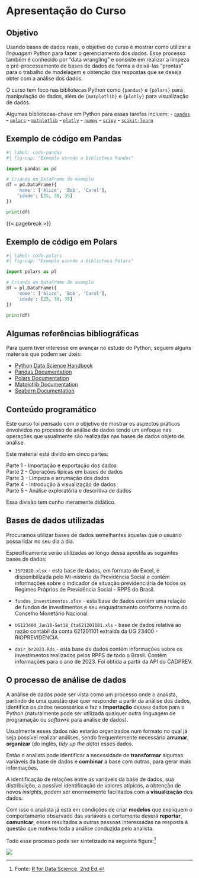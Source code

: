 # Apresentação do Curso 

## Objetivo

Usando bases de dados reais, o objetivo do curso é mostrar como utilizar a _linguagem_ Python para fazer o gerenciamento dos dados. Esse processo também é conhecido por "data wrangling" e consiste em realizar a limpeza e pré-processamento de bases de dados de forma 
a deixá-las "prontas" para o trabalho de modelagem e obtenção das respostas que se deseja obter com a análise dos dados.

O curso tem foco nas bibliotecas Python como `{pandas}` e `{polars}` para manipulação de dados, além de `{matplotlib}` e `{plotly}` para visualização de dados.

Algumas bibliotecas-chave em Python para essas tarefas incluem:
- [`pandas`](https://pandas.pydata.org/)
- [`polars`](https://github.com/pola-rs/polars)
- [`matplotlib`](https://matplotlib.org/)
- [`plotly`](https://plotly.com/)
- [`numpy`](https://numpy.org/)
- [`scipy`](https://www.scipy.org/)
- [`scikit-learn`](https://scikit-learn.org/)

## Exemplo de código em Pandas

```python
#| label: code-pandas
#| fig-cap: "Exemplo usando a biblioteca Pandas"

import pandas as pd

# Criando um DataFrame de exemplo
df = pd.DataFrame({
    'nome': ['Alice', 'Bob', 'Carol'],
    'idade': [25, 30, 35]
})

print(df)
```

{{< pagebreak >}}

## Exemplo de código em Polars

```python
#| label: code-polars
#| fig-cap: "Exemplo usando a biblioteca Polars"

import polars as pl

# Criando um DataFrame de exemplo
df = pl.DataFrame({
    'nome': ['Alice', 'Bob', 'Carol'],
    'idade': [25, 30, 35]
})

print(df)
```

## Algumas referências bibliográficas

Para quem tiver interesse em avançar no estudo do Python, seguem alguns materiais que podem ser úteis:

- [Python Data Science Handbook](https://jakevdp.github.io/PythonDataScienceHandbook/)
- [Pandas Documentation](https://pandas.pydata.org/docs/)
- [Polars Documentation](https://pola-rs.github.io/polars-book/)
- [Matplotlib Documentation](https://matplotlib.org/contents.html)
- [Seaborn Documentation](https://seaborn.pydata.org/)

## Conteúdo programático

Este curso foi pensado com o objetivo de mostrar os aspectos práticos envolvidos no processo de análise de dados tendo um
enfoque nas operações que usualmente são realizadas nas bases de dados objeto de análise.

Este material está divido em cinco partes:

Parte 1 - Importação e exportação dos dados   
Parte 2 - Operações típicas em bases de dados   
Parte 3 - Limpeza e arrumação dos dados   
Parte 4 - Introdução à visualização de dados   
Parte 5 - Análise exploratória e descritiva de dados   

Essa divisão tem cunho meramente didático.

## Bases de dados utilizadas

Procuramos utilizar bases de dados semelhantes àquelas que o usuário possa lidar no seu dia a dia.

Especificamente serão utilizadas ao longo dessa apostila  as seguintes bases de dados:

* `ISP2020.xlsx` - esta base de dados, em formato do Excel, é disponibilizada pelo Mi\-nistério da Previdência Social e contém informações sobre o indicador de situação previdenciária de todos os Regimes Próprios de Previdência Social - RPPS do Brasil.

* `fundos_investimentos.xlsx` - esta base de dados contêm uma relação de fundos de investimentos e seu enquadramento conforme norma do Conselho Monetário Nacional.

* `UG123400_Jan18-Set18_Cta621201101.xls` - base de dados relativa ao razão contábil da conta 621201101 extraída da UG 23400 - RIOPREVIDENCIA.

* `dair_br2023.Rds` - esta base de dados contém informações sobre os investimentos realizados pelos RPPS de todo o Brasil. Contêm informações
para o ano de 2023. Foi obtida a partir da API do CADPREV.

## O processo de análise de dados

A análise de dados pode ser vista como um processo onde o analista, partindo de uma questão que quer responder a partir da análise dos dados, identifica os dados necessários e faz a **importação** desses dados para o Python (naturalmente pode ser utilizada qualquer outra 
linguagem de programação ou _softawre_ para análise de dados). 

Usualmente esses dados não estarão organizados num formato no qual já seja possível realizar análises, sendo frequentemente necessário **arrumar**, **organizar** (do inglês, _tidy up the data_) esses dados. 

Então o analista pode identificar a necessidade de **transformar** algumas variáveis da base de dados e **combinar** a base com outras, para gerar mais informações. 

A identificação de relações entre as variáveis da base de dados, sua distribuiçõo, a possível identificação de valores atípicos, a obtenção de novos _insights_, podem ser enormemente
facilitados com a **visualização** dos dados.

Com isso o analista já está em condições de criar **modelos** que expliquem o comportamento observado das variáveis e certamente deverá **reportar**, **comunicar**, esses resultados a outras pessoas interessadas na resposta à questão que motivou toda a análise conduzida pelo analista.

Todo esse processo pode ser sintetizado na seguinte figura:[^1]

[^1]: Fonte: [R for Data Science, 2nd Ed.](https://r4ds.hadley.nz/)


![](figuras/data_science_process.png)